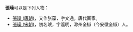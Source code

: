'''張璪'''可以是下列人物：
* [[張璪_(唐朝)|張璪 (唐朝)]]，又作张藻，字文通。唐代画家。
* [[張璪_(宋朝)|張璪 (宋朝)]]，初名琥，字邃明，滁州全椒（今安徽全椒）人。

{{disambig|Z璪|cat=二字张姓人名消歧义}}